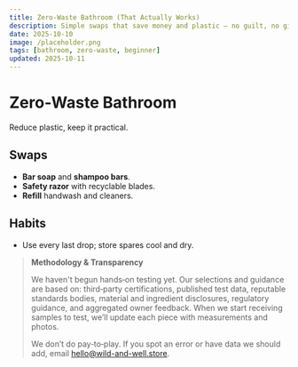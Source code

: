 ```yaml
---
title: Zero-Waste Bathroom (That Actually Works)
description: Simple swaps that save money and plastic — no guilt, no gimmicks.
date: 2025-10-10
image: /placeholder.png
tags: [bathroom, zero-waste, beginner]
updated: 2025-10-11
---
```

# Zero‑Waste Bathroom

Reduce plastic, keep it practical.

## Swaps
- **Bar soap** and **shampoo bars**.
- **Safety razor** with recyclable blades.
- **Refill** handwash and cleaners.

## Habits
- Use every last drop; store spares cool and dry.

> **Methodology & Transparency**
>
> We haven't begun hands‑on testing yet. Our selections and guidance are based on:
> third‑party certifications, published test data, reputable standards bodies, material and ingredient disclosures,
> regulatory guidance, and aggregated owner feedback. When we start receiving samples to test,
> we’ll update each piece with measurements and photos.
>
> We don’t do pay‑to‑play. If you spot an error or have data we should add, email hello@wild-and-well.store.
